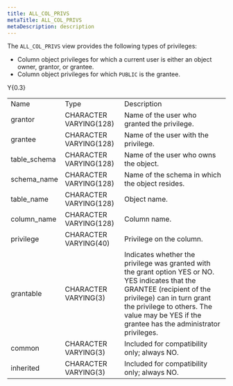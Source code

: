```yaml
---
title: ALL_COL_PRIVS
metaTitle: ALL_COL_PRIVS
metaDescription: description
---
```


The `ALL_COL_PRIVS` view provides the following types of privileges:

  - Column object privileges for which a current user is either an
    object owner, grantor, or grantee.
  - Column object privileges for which `PUBLIC` is the grantee.

<div class="tabularcolumns">

Y{0.3}

</div>

|               |                        |                                                                                                                                                                                                                                                           |
| ------------- | ---------------------- | --------------------------------------------------------------------------------------------------------------------------------------------------------------------------------------------------------------------------------------------------------- |
| Name          | Type                   | Description                                                                                                                                                                                                                                               |
| grantor       | CHARACTER VARYING(128) | Name of the user who granted the privilege.                                                                                                                                                                                                               |
| grantee       | CHARACTER VARYING(128) | Name of the user with the privilege.                                                                                                                                                                                                                      |
| table\_schema | CHARACTER VARYING(128) | Name of the user who owns the object.                                                                                                                                                                                                                     |
| schema\_name  | CHARACTER VARYING(128) | Name of the schema in which the object resides.                                                                                                                                                                                                           |
| table\_name   | CHARACTER VARYING(128) | Object name.                                                                                                                                                                                                                                              |
| column\_name  | CHARACTER VARYING(128) | Column name.                                                                                                                                                                                                                                              |
| privilege     | CHARACTER VARYING(40)  | Privilege on the column.                                                                                                                                                                                                                                  |
| grantable     | CHARACTER VARYING(3)   | Indicates whether the privilege was granted with the grant option YES or NO. YES indicates that the GRANTEE (recipient of the privilege) can in turn grant the privilege to others. The value may be YES if the grantee has the administrator privileges. |
| common        | CHARACTER VARYING(3)   | Included for compatibility only; always NO.                                                                                                                                                                                                               |
| inherited     | CHARACTER VARYING(3)   | Included for compatibility only; always NO.                                                                                                                                                                                                               |
